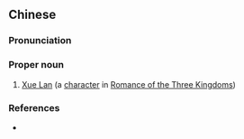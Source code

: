 {{also|薛兰}}
==Chinese==
{{zh-forms|s=薛兰}}

===Pronunciation===
{{zh-pron
|m=Xuē Lán
|cat=pn
}}

===Proper noun===
{{zh-proper noun}}

# [[w:Xue Lan|Xue Lan]] (a [[character]] in [[w:Romance of the Three Kingdoms|Romance of the Three Kingdoms]])

===References===
* {{cite-book
|last=Luo
|first=Guanzhong
|authorlink=w:Luo Guanzhong
|coauthors=
|year=
|title=[[s:Romance of the Three Kingdoms/Chapter 11#25|Romance of the Three Kingdoms/Chapter 11]]
|language=Mandarin/English
|publisher=
|location=
}}